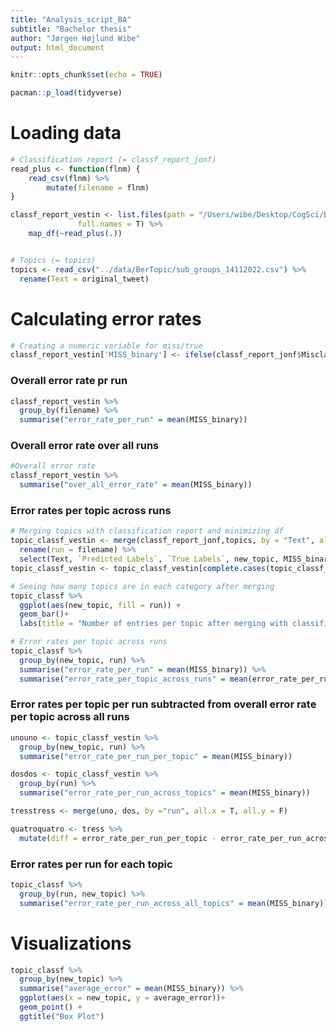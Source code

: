 ```yaml
---
title: "Analysis_script_BA"
subtitle: "Bachelor thesis"
author: "Jørgen Højlund Wibe"
output: html_document
---
```



```r
knitr::opts_chunk$set(echo = TRUE)

pacman::p_load(tidyverse)
```

# Loading data
```r
# Classification report (= classf_report_jonf)
read_plus <- function(flnm) {
    read_csv(flnm) %>% 
        mutate(filename = flnm)
}

classf_report_vestin <- list.files(path = "/Users/wibe/Desktop/CogSci/Bachelor thesis/bachelor_thesis/analysis_R/data/vestinn:ScandiBERT", pattern = "*.csv", 
               full.names = T) %>% 
    map_df(~read_plus(.))


# Topics (= topics)
topics <- read_csv("../data/BerTopic/sub_groups_14112022.csv") %>% 
  rename(Text = original_tweet) 
```

# Calculating error rates
```r
# Creating a numeric variable for miss/true
classf_report_vestin['MISS_binary'] <- ifelse(classf_report_jonf$Misclassification == "TRUE", 1, 0)
```

### Overall error rate pr run
```r
classf_report_vestin %>% 
  group_by(filename) %>% 
  summarise("error_rate_per_run" = mean(MISS_binary))
```

### Overall error rate over all runs
```r
#Overall error rate
classf_report_vestin %>% 
  summarise("over_all_error_rate" = mean(MISS_binary))
```

### Error rates per topic across runs
```r
# Merging topics with classification report and minimizing df
topic_classf_vestin <- merge(classf_report_jonf,topics, by = "Text", all.x = T, all.y = F) %>% 
  rename(run = filename) %>% 
  select(Text, `Predicted Labels`, `True Labels`, new_topic, MISS_binary, run)
topic_classf_vestin <- topic_classf_vestin[complete.cases(topic_classf_vestin), ] # removing rows with NA's in topic (50 rows of which 10 were in Arabic)

# Seeing how many topics are in each category after merging
topic_classf %>% 
  ggplot(aes(new_topic, fill = run)) +
  geom_bar()+
  labs(title = "Number of entries per topic after merging with classification report", subtitle = "NB: Divide y-axis by 10")

# Error rates per topic across runs
topic_classf %>% 
  group_by(new_topic, run) %>% 
  summarise("error_rate_per_run" = mean(MISS_binary)) %>% 
  summarise("error_rate_per_topic_across_runs" = mean(error_rate_per_run))
```

### Error rates per topic per run subtracted from overall error rate per topic across all runs
```r
unouno <- topic_classf_vestin %>% 
  group_by(new_topic, run) %>% 
  summarise("error_rate_per_run_per_topic" = mean(MISS_binary))

dosdos <- topic_classf_vestin %>% 
  group_by(run) %>% 
  summarise("error_rate_per_run_across_topics" = mean(MISS_binary))

tresstress <- merge(uno, dos, by ="run", all.x = T, all.y = F)

quatroquatro <- tress %>% 
  mutate(diff = error_rate_per_run_per_topic - error_rate_per_run_across_topics)


```

### Error rates per run for each topic
```r
topic_classf %>% 
  group_by(run, new_topic) %>% 
  summarise("error_rate_per_run_across_all_topics" = mean(MISS_binary)) 
```

# Visualizations
```r
topic_classf %>% 
  group_by(new_topic) %>% 
  summarise("average_error" = mean(MISS_binary)) %>% 
  ggplot(aes(x = new_topic, y = average_error))+
  geom_point() +
  ggtitle("Box Plot")
```


